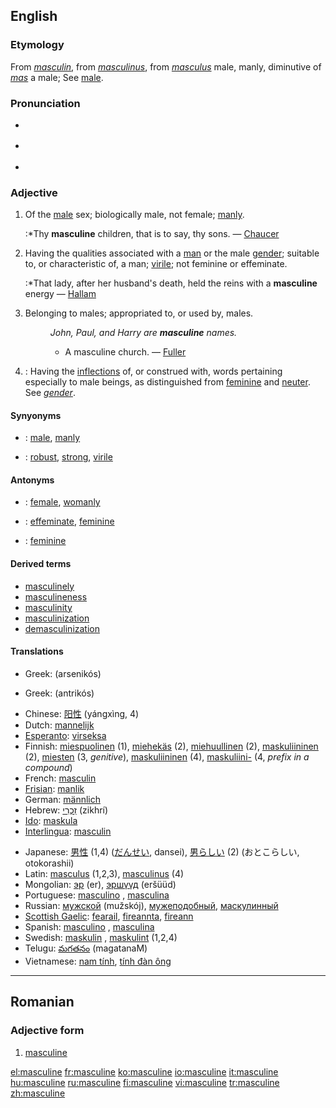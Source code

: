{{wikipedia}}
==English==
===Etymology===
From {{OF.}} ''[[masculin]]'', from {{L.}} ''[[masculinus]]'', from ''[[masculus]]'' male, manly, diminutive of ''[[mas]]'' a male; See [[male]].

===Pronunciation===
*{{italbrac|[[RP]]}} {{IPA|/ˈmæskjʊlɪn/ ''or'' /ˈmæskjəlɪn/}}
*{{italbrac|US}} {{IPA|/ˈmæskjuːlɪn/ ''or'' /ˈmæskjəlɪn/}}
*{{audio|en-us-masculine.ogg|Audio (US)}}

===Adjective===
{{en-adj}}

# Of the [[male]] sex; biologically male, not female; [[manly]].
#:*Thy '''masculine''' children, that is to say, thy sons. — [[Chaucer]]
# Having the qualities associated with a [[man]] or the male [[gender]]; suitable to, or characteristic of, a man; [[virile]]; not feminine or effeminate.
#:*That lady, after her husband's death, held the reins with a '''masculine''' energy — [[Hallam]]
# Belonging to males; appropriated to, or used by, males.
#:''John, Paul, and Harry are '''masculine''' names.''
#:*A masculine church. — [[Fuller]]
# {{Grammar}}: Having the [[inflection]]s of, or construed with, words pertaining especially to male beings, as distinguished from [[feminine]] and [[neuter]]. See ''[[gender]]''.

====Synyonyms====
*{{italbrac|of the male sex}}: [[male]], [[manly]]
*{{italbrac|having qualities of male gender}}: [[robust]], [[strong]], [[virile]]

====Antonyms====
*{{italbrac|of the male sex}}: [[female]], [[womanly]]
*{{italbrac|having qualities of male gender}}: [[effeminate]], [[feminine]]
*{{italbrac|grammar}}: [[feminine]]

====Derived terms====
*[[masculinely]]
*[[masculineness]]
*[[masculinity]]
*[[masculinization]]
*[[demasculinization]]

====Translations====
{{trans-top|(''grammar'') of a noun being of the masculine class, of some other parts of speech being inflected in the masculine manner}}
*Greek: {{t|el|αρσενικός|m|s}} (arsenikós)
{{trans-mid}}
{{trans-bottom}}

{{trans-top|of the male sex; biologically male, not female; manly}}
*Greek: {{t|el|αντρικός|m|s}} (antrikós)
{{trans-mid}}
{{trans-bottom}}

{{trans-top|having male qualities, virile; not feminine or effeminate.}}
{{trans-mid}}
{{trans-bottom}}

{{trans-top|belonging to males; appropriated to, or used by, males}}
{{trans-mid}}
{{trans-bottom}}

{{checktrans}}
{{trans-top|Translations to be categorised}}
*Chinese: [[阳性]] (yángxìng, 4)
*Dutch: [[mannelijk]] {{n}}
*[[Esperanto]]: [[virseksa]]
*Finnish: [[miespuolinen]] (1), [[miehekäs]] (2), [[miehuullinen]] (2), [[maskuliininen]] (2), [[mies#Finnish|miesten]] (3, ''genitive''), [[maskuliininen]] (4), [[maskuliini|maskuliini-]] (4, ''prefix in a compound'')
*French: [[masculin]] {{m}}
*[[Frisian]]: [[manlik]]
*German: [[männlich]]
*Hebrew: [[זכרי|זִכְרִי]] (zikhrí) {{m}}
*[[Ido]]: [[maskula]]
*[[Interlingua]]: [[masculin]]
{{trans-mid}}
*Japanese: [[男性]] (1,4) ([[だんせい]], dansei), [[男らしい]] (2) (おとこらしい, otokorashii)
*Latin: [[masculus]] (1,2,3), [[masculinus]] (4)
*Mongolian: [[эр]] (er), [[эршүүд]] (eršüüd)
*Portuguese: [[masculino]] {{m}}, [[masculina]] {{f}}
*Russian: [[мужской]] (mužskój), [[мужеподобный]], [[маскулинный]]
*[[Scottish Gaelic]]: [[fearail]], [[fireannta]], [[fireann]]
*Spanish: [[masculino]] {{m}}, [[masculina]] {{f}}
*Swedish: [[maskulin]] {{c}}, [[maskulint]] {{n}} (1,2,4)
*Telugu: [[మగతనం]] (magatanaM)
*Vietnamese: [[nam tính]], [[tính đàn ông]]
{{trans-bottom}}

----

==Romanian==

===Adjective form===
{{ro-adjform|fpl|masculin}}

#[[masculine#English|masculine]]

[[el:masculine]]
[[fr:masculine]]
[[ko:masculine]]
[[io:masculine]]
[[it:masculine]]
[[hu:masculine]]
[[ru:masculine]]
[[fi:masculine]]
[[vi:masculine]]
[[tr:masculine]]
[[zh:masculine]]